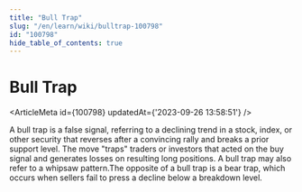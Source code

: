```yaml
---
title: "Bull Trap"
slug: "/en/learn/wiki/bulltrap-100798"
id: "100798"
hide_table_of_contents: true
---
```



# Bull Trap

<ArticleMeta id={100798} updatedAt={'2023-09-26 13:58:51'} />
<div className='border-solid border-b border-t-0 my-4 border-[var(--ifm-color-gray-300)]' />

A bull trap is a false signal, referring to a declining trend in a stock, index, or other security that reverses after a convincing rally and breaks a prior support level. The move "traps" traders or investors that acted on the buy signal and generates losses on resulting long positions. A bull trap may also refer to a whipsaw pattern.The opposite of a bull trap is a bear trap, which occurs when sellers fail to press a decline below a breakdown level.
